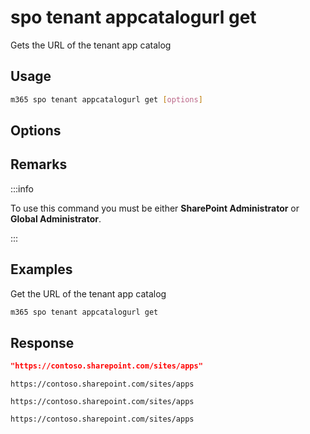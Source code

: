 
# spo tenant appcatalogurl get

Gets the URL of the tenant app catalog

## Usage

```sh
m365 spo tenant appcatalogurl get [options]
```

## Options

<Global />

## Remarks

:::info

To use this command you must be either **SharePoint Administrator** or **Global Administrator**.

:::

## Examples

Get the URL of the tenant app catalog

```sh
m365 spo tenant appcatalogurl get
```

## Response

<Tabs>
  <TabItem value="JSON">

  ```json
  "https://contoso.sharepoint.com/sites/apps"
  ```

  </TabItem>
  <TabItem value="Text">

  ```text
  https://contoso.sharepoint.com/sites/apps
  ```

  </TabItem>
  <TabItem value="CSV">

  ```csv
  https://contoso.sharepoint.com/sites/apps
  ```

  </TabItem>
  <TabItem value="Markdown">

  ```md
  https://contoso.sharepoint.com/sites/apps
  ```

  </TabItem>
</Tabs>

